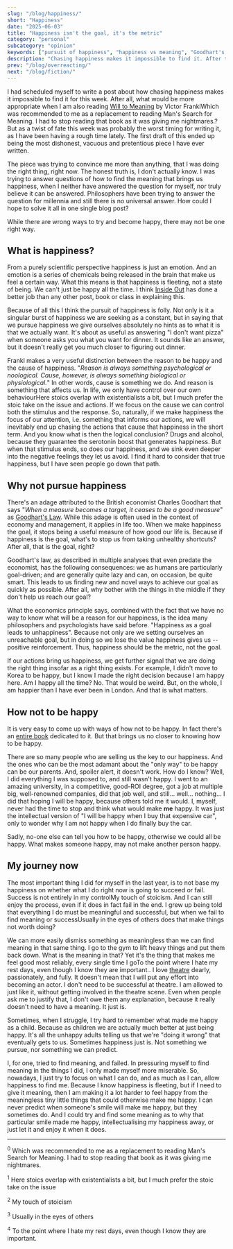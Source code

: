 ```yaml
---
slug: "/blog/happiness/"
short: "Happiness"
date: "2025-06-03"
title: "Happiness isn't the goal, it's the metric"
category: "personal"
subcategory: "opinion"
keywords: ["pursuit of happiness", "happiness vs meaning", "Goodhart's law", "Goodhart's law happiness", "finding happiness", "happiness as metric", "stop chasing happiness", "meaning in life", "happiness philosophy", "why happiness eludes us", "happiness paradox", "existential happiness", "happiness and success", "childhood happiness", "happiness without meaning", "depression and happiness", "happiness stoicism", "happiness nihilism", "Viktor Frankl happiness", "happiness psychology", "happiness blog", "personal happiness journey", "happiness mental health", "happiness self help", "happiness anxiety", "meaningless happiness", "happiness gym therapy", "happiness Korea", "expat happiness", "career change happiness", "happiness without purpose"]
description: "Chasing happiness makes it impossible to find it. After trying to find meaning and failing, I learned that happiness works better as a metric than a goal. Only then we can allow the meaningless things to make us happy."
prev: "/blog/overreacting/"
next: "/blog/fiction/"
---
```



I had scheduled myself to write a post about how chasing happiness makes it impossible to find it for this week. After all, what would be more appropriate when I am also reading [Will to Meaning](https://www.goodreads.com/book/show/190565.The_Will_to_Meaning) by Victor Frankl<Footnote presentation="0">Which was recommended to me as a replacement to reading Man's Search for Meaning. I had to stop reading that book as it was giving me nightmares.</Footnote>? But as a twist of fate this week was probably the worst timing for writing it, as I have been having a rough time lately. The first draft of this ended up being the most dishonest, vacuous and pretentious piece I have ever written.

The piece was trying to convince me more than anything, that I was doing the right thing, right now. The honest truth is, I don't actually know. I was trying to answer questions of how to find the meaning that brings us happiness, when I neither have answered the question for myself, nor truly believe it can be answered. Philosophers have been trying to answer the question for millennia and still there is no universal answer. How could I hope to solve it all in one single blog post?

While there are wrong ways to try and become happy, there may not be one right way.

## What is happiness?

From a purely scientific perspective happiness is just an emotion. And an emotion is a series of chemicals being released in the brain that make us feel a certain way. What this means is that happiness is fleeting, not a state of being. We can't just be happy all the time. I think [Inside Out](https://www.imdb.com/title/tt2096673/) has done a better job than any other post, book or class in explaining this. 

Because of all this I think the pursuit of happiness is folly. Not only is it a singular burst of happiness we are seeking as a constant, but in saying that we pursue happiness we give ourselves absolutely no hints as to what it is that we actually want. It's about as useful as answering "I don't want pizza" when someone asks you what you want for dinner. It sounds like an answer, but it doesn't really get you much closer to figuring out dinner. 

Frankl makes a very useful distinction between the reason to be happy and the cause of happiness. "_Reason is always something psychological or noological. Cause, however, is always something biological or physiological._" In other words, cause is something we do. And reason is something that affects us. In life, we only have control over our own behaviour<Footnote presentation="1">Here stoics overlap with existentialists a bit, but I much prefer the stoic take on the issue</Footnote> and actions. If we focus on the cause we can control both the stimulus and the response. So, naturally, if we make happiness the focus of our attention, i.e. something that informs our actions, we will inevitably end up chasing the actions that cause that happiness in the short term. And you know what is then the logical conclusion? Drugs and alcohol, because they guarantee the serotonin boost that generates happiness. But when that stimulus ends, so does our happiness, and we sink even deeper into the negative feelings they let us avoid. I find it hard to consider that true happiness, but I have seen people go down that path.

## Why not pursue happiness

There's an adage attributed to the British economist Charles Goodhart that says "_When a measure becomes a target, it ceases to be a good measure_" as [Goodhart's Law](https://en.wikipedia.org/wiki/Goodhart%27s_law). While this adage is often used in the context of economy and management, it applies in life too. When we make happiness the goal, it stops being a useful measure of how good our life is. Because if happiness is the goal, what's to stop us from taking unhealthy shortcuts? After all, that is the goal, right?

Goodhart's law, as described in multiple analyses that even predate the economist, has the following consequences: we as humans are particularly goal-driven; and are generally quite lazy and can, on occasion, be quite smart. This leads to us finding new and novel ways to achieve our goal as quickly as possible. After all, why bother with the things in the middle if they don't help us reach our goal?

What the economics principle says, combined with the fact that we have no way to know what will be a reason for our happiness, is the idea many philosophers and psychologists have said before. "Happiness as a goal leads to unhappiness". Because not only are we setting ourselves an unreachable goal, but in doing so we lose the value happiness gives us -- positive reinforcement. Thus, happiness should be the metric, not the goal.

If our actions bring us happiness, we get further signal that we are doing the right thing insofar as a right thing exists. For example, I didn't move to Korea to be happy, but I know I made the right decision because I am happy here. Am I happy all the time? No. That would be weird. But, on the whole, I am happier than I have ever been in London. And that is what matters.

## How not to be happy

It is very easy to come up with ways of how not to be happy. In fact there's an [entire book](https://www.goodreads.com/book/show/598825.How_to_Make_Yourself_Miserable) dedicated to it. But that brings us no closer to knowing how to be happy.

There are so many people who are selling us the key to our happiness. And the ones who can be the most adamant about the "only way" to be happy can be our parents. And, spoiler alert, it doesn't work. How do I know? Well, I did everything I was supposed to, and still wasn't happy. I went to an amazing university, in a competitive, good-ROI degree, got a job at multiple big, well-renowned companies, did that job well, and still... well... nothing... I did that hoping I will be happy, because others told me it would. I, myself, never had the time to stop and think what would make **me** happy. It was just the intellectual version of "I will be happy when I buy that expensive car", only to wonder why I am not happy when I do finally buy the car.  

Sadly, no-one else can tell you how to be happy, otherwise we could all be happy. What makes someone happy, may not make another person happy. 

## My journey now
The most important thing I did for myself in the last year, is to not base my happiness on whether what I do right now is going to succeed or fail. Success is not entirely in my control<Footnote presentation="2">My touch of stoicism</Footnote>. And I can still enjoy the process, even if it does in fact fail in the end. I grew up being told that everything I do must be meaningful and successful, but when we fail to find meaning or success<Footnote presentation="3">Usually in the eyes of others</Footnote> does that make things not worth doing?

We can more easily dismiss something as meaningless than we can find meaning in that same thing. I go to the gym to lift heavy things and put them back down. What is the meaning in that? Yet it's the thing that makes me feel good most reliably, every single time I go<Footnote presentation="4">To the point where I hate my rest days, even though I know they are important.</Footnote>. I love [theatre](/theatre/) dearly, passionately, and fully. It doesn't mean that I will put any effort into becoming an actor. I don't need to be successful at theatre. I am allowed to just like it, without getting involved in the theatre scene. Even when people ask me to justify that, I don't owe them any explanation, because it really doesn't need to have a meaning. It just is. 

Sometimes, when I struggle, I try hard to remember what made me happy as a child. Because as children we are actually much better at just being happy. It's all the unhappy adults telling us that we're "doing it wrong" that eventually gets to us. Sometimes happiness just is. Not something we pursue, nor something we can predict. 

I, for one, tried to find meaning, and failed. In pressuring myself to find meaning in the things I did, I only made myself more miserable. So, nowadays, I just try to focus on what I can do, and as much as I can, allow happiness to find me. Because I know happiness is fleeting, but if I need to give it meaning, then I am making it a lot harder to feel happy from the meaningless tiny little things that could otherwise make me happy. I can never predict when someone's smile will make me happy, but they sometimes do. And I could try and find some meaning as to why that particular smile made me happy, intellectualising my happiness away, or just let it and enjoy it when it does.
 

--------
<sup>0</sup> Which was recommended to me as a replacement to reading Man's Search for Meaning. I had to stop reading that book as it was giving me nightmares.

<sup>1</sup> Here stoics overlap with existentialists a bit, but I much prefer the stoic take on the issue

<sup>2</sup> My touch of stoicism

<sup>3</sup> Usually in the eyes of others

<sup>4</sup> To the point where I hate my rest days, even though I know they are important.